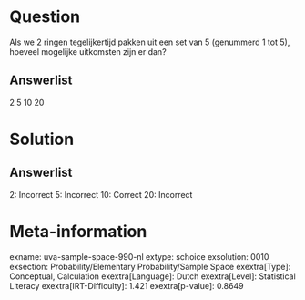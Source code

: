 Question
========

Als we 2 ringen tegelijkertijd pakken uit een set van 5 (genummerd 1 tot
5), hoeveel mogelijke uitkomsten zijn er dan?

Answerlist
----------

2
5
10
20

Solution
========

Answerlist
----------

2: Incorrect
5: Incorrect
10: Correct
20: Incorrect

Meta-information
================
exname: uva-sample-space-990-nl
extype: schoice
exsolution: 0010
exsection: Probability/Elementary Probability/Sample Space
exextra[Type]: Conceptual, Calculation
exextra[Language]: Dutch
exextra[Level]: Statistical Literacy
exextra[IRT-Difficulty]: 1.421
exextra[p-value]: 0.8649
